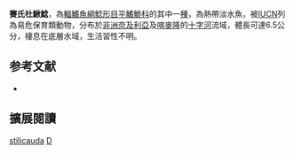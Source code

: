 {{Speciesbox
| name = 賽氏杜鰍鯰
| image = 
| image_width = 250px
| status = VU
| status_system = IUCN3.1
| genus = Doumea
| species = thysi
| authority = [[Skelton|Skelton]], 1989
| synonyms = 
}}

'''賽氏杜鰍鯰'''，為[[輻鰭魚綱|輻鰭魚綱]][[鯰形目|鯰形目]][[平鰭鮠科|平鰭鮠科]]的其中一[[種|種]]，為熱帶淡水魚，被[[IUCN|IUCN]]列為易危保育類動物，分布於[[非洲|非洲]][[奈及利亞|奈及利亞]]及[[喀麥隆|喀麥隆]]的[[十字河|十字河]]流域，體長可達6.5公分，棲息在底層水域，生活習性不明。

==参考文献==
*{{FishBase_species|genus=Doumea|species=thysi|year=2014|month=10}}

== 擴展閱讀 ==
{{refbegin}}
{{wikispecies-inline|Doumea thysi|賽氏杜鰍鯰}}
{{refend}}
{{Taxonbar|from=Q3765084}}

[[Category:杜鰍鯰屬|stilicauda]]
[[Category:1989年描述的鱼类|D]]


{{魚類小作品}}